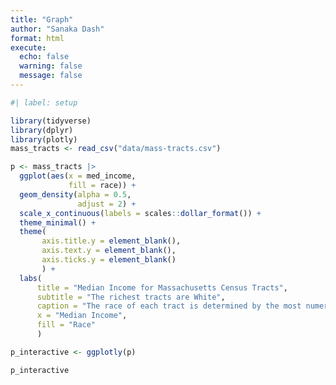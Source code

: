```yaml
---
title: "Graph"
author: "Sanaka Dash"
format: html
execute:
  echo: false
  warning: false
  message: false
---
```


```r
#| label: setup

library(tidyverse)
library(dplyr)
library(plotly)
mass_tracts <- read_csv("data/mass-tracts.csv")
```

```r
p <- mass_tracts |>
  ggplot(aes(x = med_income,
             fill = race)) +
  geom_density(alpha = 0.5,
               adjust = 2) +
  scale_x_continuous(labels = scales::dollar_format()) +
  theme_minimal() +
  theme(
       axis.title.y = element_blank(),
       axis.text.y = element_blank(),
       axis.ticks.y = element_blank()
       ) +
  labs(
      title = "Median Income for Massachusetts Census Tracts",
      subtitle = "The richest tracts are White",
      caption = "The race of each tract is determined by the most numerous racial group \n       present in that tract. Data from the American Community Survey 2022. ",
      x = "Median Income",
      fill = "Race"
      )
```

```r
p_interactive <- ggplotly(p)

p_interactive
```


